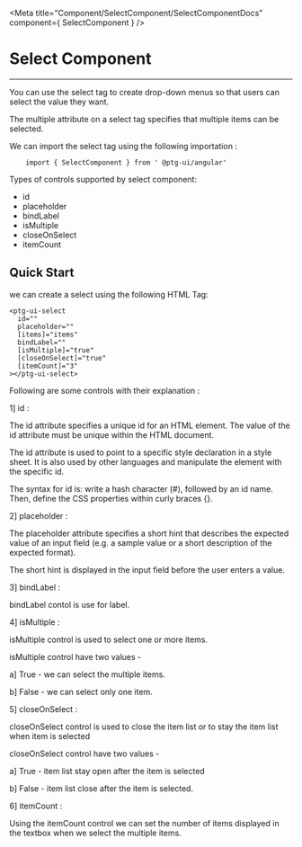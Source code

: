 


<Meta title="Component/SelectComponent/SelectComponentDocs" component={ SelectComponent }    />



 # Select Component

 ---
You can use the select tag to create drop-down menus so that users can select the value they want.

The multiple attribute on a select tag specifies that multiple items can be selected.


 We can import the select tag using the following importation : 

```
    import { SelectComponent } from ' @ptg-ui/angular'
```    

 Types of controls supported by select component:

 - id
 - placeholder
 - bindLabel
 - isMultiple
 - closeOnSelect
 - itemCount



 ## Quick Start
 
 we can create a select using the following HTML Tag: 


```
<ptg-ui-select
  id=""
  placeholder=""
  [items]="items"
  bindLabel=""
  [isMultiple]="true"
  [closeOnSelect]="true"
  [itemCount]="3"
></ptg-ui-select>

```


 Following are some controls with their explanation :

 1] id : 

 
The id attribute specifies a unique id for an HTML element. The value of the id attribute must be unique within the HTML document.

The id attribute is used to point to a specific style declaration in a style sheet. It is also used by other languages and manipulate the element with the specific id.

The syntax for id is: write a hash character (#), followed by an id name. Then, define the CSS properties within curly braces {}.


<Canvas><Story id="component-selectcomponent--id" /></Canvas>   


2] placeholder :

The placeholder attribute specifies a short hint that describes the expected value of an input field (e.g. a sample value or a short description of the expected format).

The short hint is displayed in the input field before the user enters a value.


<Canvas><Story id="component-selectcomponent--placeholder" /></Canvas>


3] bindLabel :

bindLabel contol is use for label. 

<Canvas><Story id="component-selectcomponent--bind-label" /></Canvas>


4] isMultiple :

isMultiple control is used to select one or more items.

isMultiple control have two values - 

a] True - we can select the multiple items.

b] False - we can select only one item.


<Canvas><Story id="component-selectcomponent--is-multiple" /></Canvas>


5] closeOnSelect :

closeOnSelect control is used to close the item list or to stay the item list when item is selected 

closeOnSelect control have two values - 

a] True - item list stay open after the item is selected

b] False - item list close after the item is selected.


6] itemCount :

Using the itemCount control we can set the number of items displayed in the textbox when we select the multiple items.


<Canvas><Story id="component-selectcomponent--item-count" /></Canvas>

